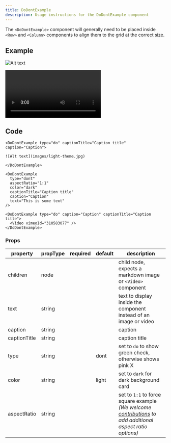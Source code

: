 ```yaml
---
title: DoDontExample
description: Usage instructions for the DoDontExample component
---
```


<PageDescription>

The `<DoDontExample>` component will generally need to be placed inside `<Row>`
and `<Column>` components to align them to the grid at the correct size.

</PageDescription>

## Example

<Row>
<Column colMd={4} colLg={4}>

<Title>Image</Title>

<DoDontExample type="do" captionTitle="Caption title" caption="Caption">

![Alt text](./images/light-theme.jpg)

</DoDontExample>
</Column>
<Column colMd={4} colLg={4}>

<Title>Text</Title>

<DoDontExample type="dont" aspectRatio="1:1"  color="dark" captionTitle="Caption title" caption="Caption" text="This is some text" />
</Column>
</Row>
<Row>
<Column colLg={8}>

<Title>Video</Title>

<DoDontExample type="do" caption="Caption" captionTitle="Caption title">

<Video title="Video example" vimeoId="310583077" />

</DoDontExample>
</Column>
</Row>

## Code

<Title>Image</Title>

```mdx path=components/DoDontExample/DoDontExample.js src=https://github.com/carbon-design-system/gatsby-theme-carbon/tree/main/packages/gatsby-theme-carbon/src/components/DoDontExample
<DoDontExample type="do" captionTitle="Caption title" caption="Caption">

![Alt text](images/light-theme.jpg)

</DoDontExample>
```

<Title>Text</Title>

```mdx path=components/DoDontExample/DoDontExample.js src=https://github.com/carbon-design-system/gatsby-theme-carbon/tree/main/packages/gatsby-theme-carbon/src/components/DoDontExample
<DoDontExample
  type="dont"
  aspectRatio="1:1"
  color="dark"
  captionTitle="Caption title"
  caption="Caption"
  text="This is some text"
/>
```

<Title>Video</Title>

```mdx path=components/DoDontExample/DoDontExample.js src=https://github.com/carbon-design-system/gatsby-theme-carbon/tree/main/packages/gatsby-theme-carbon/src/components/DoDontExample
<DoDontExample type="do" caption="Caption" captionTitle="Caption title">
  <Video vimeoId="310583077" />
</DoDontExample>
```

### Props

| property     | propType | required | default | description                                                                                                                                                                                                                                      |
| ------------ | -------- | -------- | ------- | ------------------------------------------------------------------------------------------------------------------------------------------------------------------------------------------------------------------------------------------------ |
| children     | node     |          |         | child node, expects a markdown image or `<Video>` component                                                                                                                                                                                      |
| text         | string   |          |         | text to display inside the component instead of an image or video                                                                                                                                                                                |
| caption      | string   |          |         | caption                                                                                                                                                                                                                                          |
| captionTitle | string   |          |         | caption title                                                                                                                                                                                                                                    |
| type         | string   |          | dont    | set to `do` to show green check, otherwise shows pink X                                                                                                                                                                                          |
| color        | string   |          | light   | set to `dark` for dark background card                                                                                                                                                                                                           |
| aspectRatio  | string   |          |         | set to `1:1` to force square example <br/>_(We welcome [contributions](https://github.com/carbon-design-system/gatsby-theme-carbon/tree/main/packages/gatsby-theme-carbon/src/components/DoDontExample) to add additional aspect ratio options)_ |
